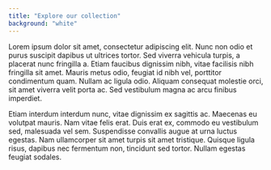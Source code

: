 ```yaml
---
title: "Explore our collection"
background: "white"
---
```


Lorem ipsum dolor sit amet, consectetur adipiscing elit. Nunc non odio et purus suscipit dapibus ut ultrices tortor. Sed viverra vehicula turpis, a placerat nunc fringilla a. Etiam faucibus dignissim nibh, vitae facilisis nibh fringilla sit amet. Mauris metus odio, feugiat id nibh vel, porttitor condimentum quam. Nullam ac ligula odio. Aliquam consequat molestie orci, sit amet viverra velit porta ac. Sed vestibulum magna ac arcu finibus imperdiet.

Etiam interdum interdum nunc, vitae dignissim ex sagittis ac. Maecenas eu volutpat mauris. Nam vitae felis erat. Duis erat ex, commodo eu vestibulum sed, malesuada vel sem. Suspendisse convallis augue at urna luctus egestas. Nam ullamcorper sit amet turpis sit amet tristique. Quisque ligula risus, dapibus nec fermentum non, tincidunt sed tortor. Nullam egestas feugiat sodales.

